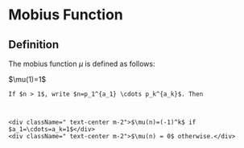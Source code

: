 
# Mobius Function

## Definition

The mobius function $\mu$ is defined as follows:

<Card name="Definition">
  <div className=" text-center">$\mu(1)=1$</div>

    If $n > 1$, write $n=p_1^{a_1} \cdots p_k^{a_k}$. Then



    <div className=" text-center m-2">$\mu(n)=(-1)^k$ if  $a_1=\cdots=a_k=1$</div>
    <div className=" text-center m-2">$\mu(n) = 0$ otherwise.</div>

</Card>
